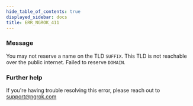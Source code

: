 ```yaml
---
hide_table_of_contents: true
displayed_sidebar: docs
title: ERR_NGROK_411
---
```




### Message

You may not reserve a name on the TLD `SUFFIX`. This TLD is not reachable over the public internet. Failed to reserve `DOMAIN`.

<ErrorDetails error="err_ngrok_411" />

### Further help

If you're having trouble resolving this error, please reach out to [support@ngrok.com](mailto:support@ngrok.com?subject=Help%20with%20ERR_NGROK_411)
